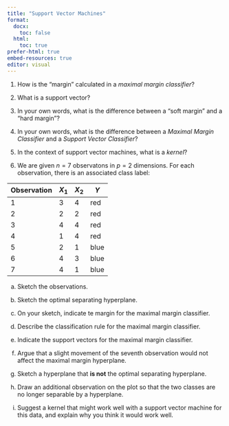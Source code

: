 ```yaml
---
title: "Support Vector Machines"
format:
  docx:
    toc: false
  html:
    toc: true
prefer-html: true
embed-resources: true
editor: visual
---
```


1.  How is the "margin" calculated in a *maximal margin classifier*?

2.  What is a support vector?

3.  In your own words, what is the difference between a "soft margin" and a "hard margin"?

4.  In your own words, what is the difference between a *Maximal Margin Classifier* and a *Support Vector Classifier*?

5.  In the context of support vector machines, what is a *kernel*?

6.  We are given $n = 7$ observatons in $p = 2$ dimensions. For each observation, there is an associated class label:

| Observation | $X_1$ | $X_2$ | $Y$  |
|-------------|-------|-------|------|
| 1           | 3     | 4     | red  |
| 2           | 2     | 2     | red  |
| 3           | 4     | 4     | red  |
| 4           | 1     | 4     | red  |
| 5           | 2     | 1     | blue |
| 6           | 4     | 3     | blue |
| 7           | 4     | 1     | blue |

(a) Sketch the observations.

(b) Sketch the optimal separating hyperplane.

(c) On your sketch, indicate te margin for the maximal margin classifier.

(d) Describe the classification rule for the maximal margin classifier.

(e) Indicate the support vectors for the maximal margin classifier.

(f) Argue that a slight movement of the seventh observation would not affect the maximal margin hyperplane.

(g) Sketch a hyperplane that **is not** the optimal separating hyperplane.

(h) Draw an additional observation on the plot so that the two classes are no longer separable by a hyperplane.

(i) Suggest a kernel that might work well with a support vector machine for this data, and explain why you think it would work well.
